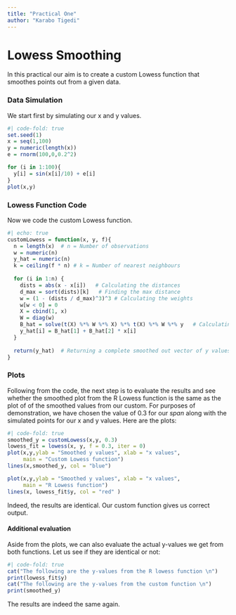 ```yaml
---
title: "Practical One"
author: "Karabo Tigedi"
---
```


# Lowess Smoothing

In this practical our aim is to create a custom Lowess function that smoothes points out from a given data.

### Data Simulation

We start first by simulating our x and y values.

```r
#| code-fold: true
set.seed(1)
x = seq(1,100)
y = numeric(length(x))
e = rnorm(100,0,0.2^2)

for (i in 1:100){
  y[i] = sin(x[i]/10) + e[i]
}
plot(x,y)
```

### Lowess Function Code

Now we code the custom Lowess function.

```r
#| echo: true
customLowess = function(x, y, f){
  n = length(x)  # n = Number of observations
  w = numeric(n)      
  y_hat = numeric(n)     
  k = ceiling(f * n) # k = Number of nearest neighbours
  
  for (i in 1:n) {  
    dists = abs(x - x[i])   # Calculating the distances
    d_max = sort(dists)[k]   # Finding the max distance
    w = (1 - (dists / d_max)^3)^3 # Calculating the weights
    w[w < 0] = 0        
    X = cbind(1, x)
    W = diag(w) 
    B_hat = solve(t(X) %*% W %*% X) %*% t(X) %*% W %*% y   # Calculating the betas
    y_hat[i] = B_hat[1] + B_hat[2] * x[i]
  }
  
  return(y_hat)  # Returning a complete smoothed out vector of y values.
}
```

### Plots

Following from the code, the next step is to evaluate the results and see whether the smoothed plot from the R Lowess function is the same as the plot of of the smoothed values from our custom. For purposes of demonstration, we have chosen the value of 0.3 for our *span* along with the simulated points for our x and y values. Here are the plots:

```r
#| code-fold: true
smoothed_y = customLowess(x,y, 0.3)
lowess_fit = lowess(x, y, f = 0.3, iter = 0)
plot(x,y,ylab = "Smoothed y values", xlab = "x values", 
     main = "Custom Lowess function")
lines(x,smoothed_y, col = "blue")

plot(x,y,ylab = "Smoothed y values", xlab = "x values", 
     main = "R Lowess function")
lines(x, lowess_fit$y, col = "red" )
```

Indeed, the results are identical. Our custom function gives us correct output.

#### Additional evaluation

Aside from the plots, we can also evaluate the actual y-values we get from both functions. Let us see if they are identical or not:

```r
#| code-fold: true
cat("The following are the y-values from the R lowess function \n")
print(lowess_fit$y)
cat("The following are the y-values from the custom function \n")
print(smoothed_y)
```

The results are indeed the same again.

